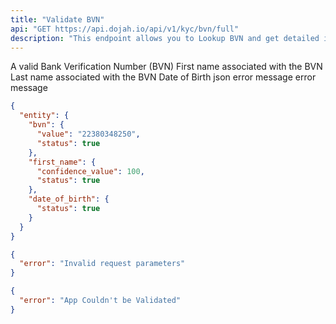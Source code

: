 ```yaml
---
title: "Validate BVN"
api: "GET https://api.dojah.io/api/v1/kyc/bvn/full"
description: "This endpoint allows you to Lookup BVN and get detailed information on the BVN Identity"
---
```



<ParamField query="bvn" type="string" required>
  A valid Bank Verification Number (BVN)
</ParamField>

<ParamField query="first_name" type="string" required>
  First name associated with the BVN
</ParamField>

<ParamField query="last_name" type="string" required>
  Last name associated with the BVN
</ParamField>

<ParamField query="dob" type="string" default="YYYY-MM-DD" required>
  Date of Birth
</ParamField>



<ResponseField name="200" type="json">
 json
</ResponseField>

<ResponseField name="400" type="Object">
  <Expandable title="properties">
    <ResponseField name="error" type="string">
      error message
    </ResponseField>

  </Expandable>
</ResponseField>

<ResponseField name="401" type="Object">
  <Expandable title="properties">
    <ResponseField name="error" type="string">
      error message
    </ResponseField>

  </Expandable>
</ResponseField>


<ResponseExample>

```json 200
{
  "entity": {
    "bvn": {
      "value": "22380348250",
      "status": true
    },
    "first_name": {
      "confidence_value": 100,
      "status": true
    },
    "date_of_birth": {
      "status": true
    }
  }
}
```

```json 400
{
  "error": "Invalid request parameters"
}
```

```json 401
{
  "error": "App Couldn't be Validated"
}
```


</ResponseExample>